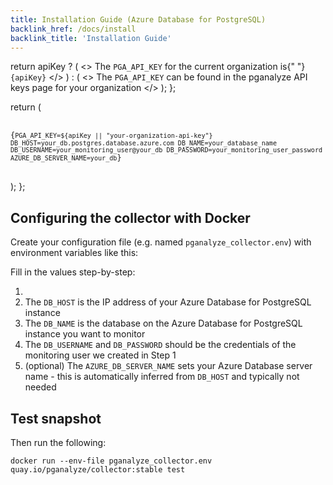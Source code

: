 ```yaml
---
title: Installation Guide (Azure Database for PostgreSQL)
backlink_href: /docs/install
backlink_title: 'Installation Guide'
---
```


  return apiKey ? (
    <>
      The <code>PGA_API_KEY</code> for the current organization is{" "}
      <code>{apiKey}</code>
    </>
  ) : (
    <>
      The <code>PGA_API_KEY</code> can be found in the pganalyze API keys page
      for your organization
    </>
  );
};

  return (
    <pre>
      <code>
        {`PGA_API_KEY=${apiKey || "your-organization-api-key"}
DB_HOST=your_db.postgres.database.azure.com
DB_NAME=your_database_name
DB_USERNAME=your_monitoring_user@your_db
DB_PASSWORD=your_monitoring_user_password
AZURE_DB_SERVER_NAME=your_db`}
      </code>
    </pre>
  );
};

## Configuring the collector with Docker

Create your configuration file (e.g. named `pganalyze_collector.env`) with environment variables like this:

<CollectorDotEnv apiKey={props.apiKey} />

Fill in the values step-by-step:

1. <APIKeyInstructions apiKey={props.apiKey} />
2. The `DB_HOST` is the IP address of your Azure Database for PostgreSQL instance
3. The `DB_NAME` is the database on the Azure Database for PostgreSQL instance you want to monitor
4. The `DB_USERNAME` and `DB_PASSWORD` should be the credentials of the monitoring user we created in Step 1
5. (optional) The `AZURE_DB_SERVER_NAME` sets your Azure Database server name - this is automatically inferred from `DB_HOST` and typically not needed

## Test snapshot

Then run the following:

```
docker run --env-file pganalyze_collector.env quay.io/pganalyze/collector:stable test
```
